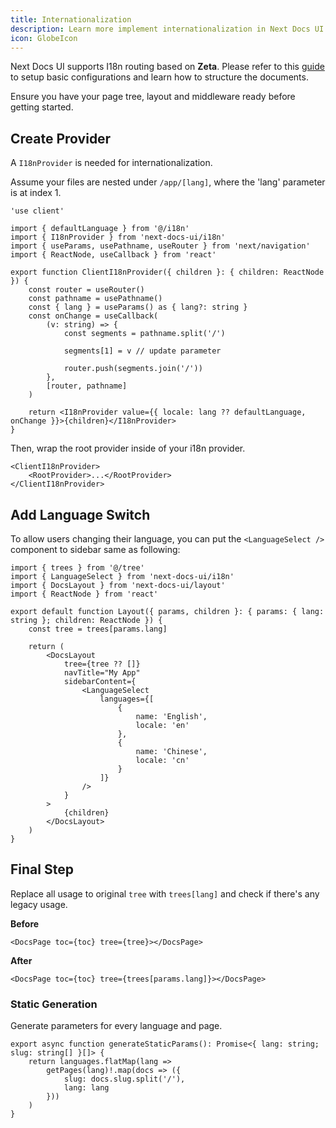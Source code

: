 ```yaml
---
title: Internationalization
description: Learn more implement internationalization in Next Docs UI
icon: GlobeIcon
---
```


Next Docs UI supports I18n routing based on **Zeta**. Please refer to this
[guide](/docs/headless/contentlayer/internationalization) to setup basic
configurations and learn how to structure the documents.

Ensure you have your page tree, layout and middleware ready before getting
started.

## Create Provider

A `I18nProvider` is needed for internationalization.

Assume your files are nested under `/app/[lang]`, where the 'lang' parameter is
at index 1.

```tsx
'use client'

import { defaultLanguage } from '@/i18n'
import { I18nProvider } from 'next-docs-ui/i18n'
import { useParams, usePathname, useRouter } from 'next/navigation'
import { ReactNode, useCallback } from 'react'

export function ClientI18nProvider({ children }: { children: ReactNode }) {
    const router = useRouter()
    const pathname = usePathname()
    const { lang } = useParams() as { lang?: string }
    const onChange = useCallback(
        (v: string) => {
            const segments = pathname.split('/')

            segments[1] = v // update parameter

            router.push(segments.join('/'))
        },
        [router, pathname]
    )

    return <I18nProvider value={{ locale: lang ?? defaultLanguage, onChange }}>{children}</I18nProvider>
}
```

Then, wrap the root provider inside of your i18n provider.

```tsx
<ClientI18nProvider>
    <RootProvider>...</RootProvider>
</ClientI18nProvider>
```

## Add Language Switch

To allow users changing their language, you can put the `<LanguageSelect />`
component to sidebar same as following:

```tsx title="/[lang]/docs/layout.tsx"
import { trees } from '@/tree'
import { LanguageSelect } from 'next-docs-ui/i18n'
import { DocsLayout } from 'next-docs-ui/layout'
import { ReactNode } from 'react'

export default function Layout({ params, children }: { params: { lang: string }; children: ReactNode }) {
    const tree = trees[params.lang]

    return (
        <DocsLayout
            tree={tree ?? []}
            navTitle="My App"
            sidebarContent={
                <LanguageSelect
                    languages={[
                        {
                            name: 'English',
                            locale: 'en'
                        },
                        {
                            name: 'Chinese',
                            locale: 'cn'
                        }
                    ]}
                />
            }
        >
            {children}
        </DocsLayout>
    )
}
```

## Final Step

Replace all usage to original `tree` with `trees[lang]` and check if there's any
legacy usage.

**Before**

```tsx
<DocsPage toc={toc} tree={tree}></DocsPage>
```

**After**

```tsx
<DocsPage toc={toc} tree={trees[params.lang]}></DocsPage>
```

### Static Generation

Generate parameters for every language and page.

```tsx
export async function generateStaticParams(): Promise<{ lang: string; slug: string[] }[]> {
    return languages.flatMap(lang =>
        getPages(lang)!.map(docs => ({
            slug: docs.slug.split('/'),
            lang: lang
        }))
    )
}
```
